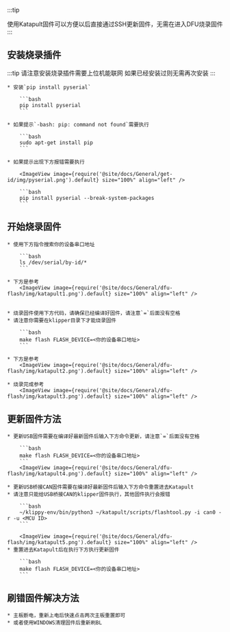 
:::tip

使用Katapult固件可以方便以后直接通过SSH更新固件，无需在进入DFU烧录固件
:::

## 安装烧录插件

:::tip
请注意安装烧录插件需要上位机能联网
如果已经安装过则无需再次安装
:::

    * 安装`pip install pyserial`

        ```bash
        pip install pyserial
        ```

    * 如果提示`-bash: pip: command not found`需要执行

        ```bash
        sudo apt-get install pip
        ```

    * 如果提示出现下方报错需要执行

        <ImageView image={require('@site/docs/General/get-id/img/pyserial.png').default} size="100%" align="left" />

        ```bash
        pip install pyserial --break-system-packages
        ```

## 开始烧录固件

    * 使用下方指令搜索你的设备串口地址

        ```bash
        ls /dev/serial/by-id/*
        ```

    * 下方是参考
        <ImageView image={require('@site/docs/General/dfu-flash/img/katapult1.png').default} size="100%" align="left" />


    * 烧录固件使用下方代码，请确保已经编译好固件，请注意`=`后面没有空格
    * 请注意你需要在klipper目录下才能烧录固件

        ```bash
        make flash FLASH_DEVICE=<你的设备串口地址>
        ```

    * 下方是参考
        <ImageView image={require('@site/docs/General/dfu-flash/img/katapult2.png').default} size="100%" align="left" />

    * 烧录完成参考
        <ImageView image={require('@site/docs/General/dfu-flash/img/katapult3.png').default} size="100%" align="left" />

## 更新固件方法


    * 更新USB固件需要在编译好最新固件后输入下方命令更新，请注意`=`后面没有空格

        ```bash
        make flash FLASH_DEVICE=<你的设备串口地址>
        ```
        <ImageView image={require('@site/docs/General/dfu-flash/img/katapult4.png').default} size="100%" align="left" />

    * 更新USB桥接CAN固件需要在编译好最新固件后输入下方命令重置进去Katapult
    * 请注意只能给USB桥接CAN的klipper固件执行，其他固件执行会报错

        ```bash
        ~/klippy-env/bin/python3 ~/katapult/scripts/flashtool.py -i can0 -r -u <MCU ID>
        ```

        <ImageView image={require('@site/docs/General/dfu-flash/img/katapult5.png').default} size="100%" align="left" />
    * 重置进去Katapult后在执行下方执行更新固件

        ```bash
        make flash FLASH_DEVICE=<你的设备串口地址>
        ```

## 刷错固件解决方法

    * 主板断电，重新上电后快速点击两次主板重置即可
    * 或者使用WINDOWS清理固件后重新刷BL
